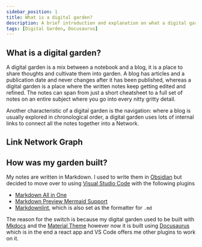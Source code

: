 ```yaml
---
sidebar_position: 1
title: What is a digital garden?
description: A brief introduction and explanation on what a digital garden is and how I built mine.
tags: [Digital Garden, Docusaurus]
---
```


## What is a digital garden?

A digital garden is a mix between a notebook and a blog, it is a place to share thoughts and cultivate them into garden. A blog has articles and a publication date and never changes after it has been published, whereas a digital garden is a place where the written notes keep getting edited and refined. The notes can span from just a short cheatsheet to a full set of notes on an entire subject where you go into every nitty gritty detail.

Another characteristic of a digital garden is the navigation: where a blog is usually explored in chronological order, a digital garden uses lots of internal links to connect all the notes together into a Network.

## Link Network Graph

## How was my garden built?

My notes are written in Markdown. I used to write them in [Obsidian](https://obsidian.md/) but decided to move over to using [Visual Studio Code](https://code.visualstudio.com/) with the following plugins

- [Markdown All in One](https://marketplace.visualstudio.com/items?itemName=yzhang.markdown-all-in-one)
- [Markdown Preview Mermaid Support](https://marketplace.visualstudio.com/items?itemName=bierner.markdown-mermaid)
- [Markdownlint](https://marketplace.visualstudio.com/items?itemName=DavidAnson.vscode-markdownlint), which is also set as the formatter for `.md`

The reason for the switch is because my digital garden used to be built with [Mkdocs](https://www.mkdocs.org/) and the [Material Theme](https://squidfunk.github.io/mkdocs-material/) however now it is built using [Docusaurus](https://docusaurus.io/) which is in the end a react app and VS Code offers me other plugins to work on it.

